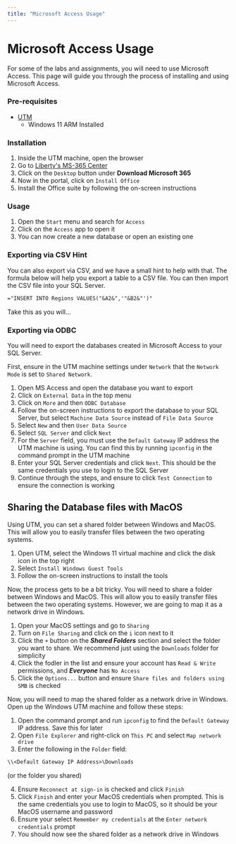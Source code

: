 ```yaml
---
title: "Microsoft Access Usage"
---
```


# Microsoft Access Usage
For some of the labs and assignments, you will need to use Microsoft Access. This page will guide you through the process of installing and using Microsoft Access.

### Pre-requisites
- [UTM](https://mac.getutm.app/)
    - Windows 11 ARM Installed

### Installation
1. Inside the UTM machine, open the browser
2. Go to [Liberty's MS-365 Center](https://www.liberty.edu/information-services/products/microsoft-365/)
3. Click on the `Desktop` button under **Download Microsoft 365**
4. Now in the portal, click on `Install Office`
5. Install the Office suite by following the on-screen instructions

### Usage
1. Open the `Start` menu and search for `Access`
2. Click on the `Access` app to open it
3. You can now create a new database or open an existing one

### Exporting via CSV Hint
You can also export via CSV, and we have a small hint to help with that. The formula below will help you export a table to a CSV file. You can then import the CSV file into your SQL Server.

```txt
="INSERT INTO Regions VALUES("&A2&",'"&B2&"')"
```

Take this as you will...

### Exporting via ODBC
You will need to export the databases created in Microsoft Access to your SQL Server.

First, ensure in the UTM machine settings under `Network` that the `Network Mode` is set to `Shared Network`.

1. Open MS Access and open the database you want to export
2. Click on `External Data` in the top menu
3. Click on `More` and then `ODBC Database`
4. Follow the on-screen instructions to export the database to your SQL Server, but select `Machine Data Source` instead of `File Data Source`
5. Select `New` and then `User Data Source`
6. Select `SQL Server` and click `Next`
7. For the `Server` field, you must use the `Default Gateway` IP address the UTM machine is using. You can find this by running `ipconfig` in the command prompt in the UTM machine
8. Enter your SQL Server credentials and click `Next`. This should be the same credentials you use to login to the SQL Server
9. Continue through the steps, and ensure to click `Test Connection` to ensure the connection is working


## Sharing the Database files with MacOS
Using UTM, you can set a shared folder between Windows and MacOS. This will allow you to easily transfer files between the two operating systems.

1. Open UTM, select the Windows 11 virtual machine and click the disk icon in the top right
2. Select `Install Windows Guest Tools`
3. Follow the on-screen instructions to install the tools

Now, the process gets to be a bit tricky. You will need to share a folder between Windows and MacOS. This will allow you to easily transfer files between the two operating systems. However, we are going to map it as a network drive in Windows.

1. Open your MacOS settings and go to `Sharing`
2. Turn on `File Sharing` and click on the `i` icon next to it
3. Click the `+` button on the ***Shared Folders*** section and select the folder you want to share. We recommend just using the `Downloads` folder for simplicity
4. Click the fodler in the list and ensure your account has `Read & Write` permissions, and ***Everyone*** has `No Access`
5. Click the `Options...` button and ensure `Share files and folders using SMB` is checked

Now, you will need to map the shared folder as a network drive in Windows. Open up the Windows UTM machine and follow these steps:

1. Open the command prompt and run `ipconfig` to find the `Default Gateway` IP address. Save this for later
2. Open `File Explorer` and right-click on `This PC` and select `Map network drive`
3. Enter the following in the `Folder` field: 
```txt 
\\<Default Gateway IP Address>\Downloads
``` 
(or the folder you shared)

4. Ensure `Reconnect at sign-in` is checked and click `Finish`
5. Click `Finish` and enter your MacOS credentials when prompted. This is the same credentials you use to login to MacOS, so it should be your MacOS username and password
6. Ensure your select `Remember my credentials` at the `Enter network credentials` prompt
7. You should now see the shared folder as a network drive in Windows
